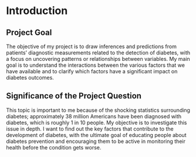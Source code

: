 # Introduction

## Project Goal

The objective of my project is to draw inferences and predictions from patients' diagnostic measurements related to the detection of diabetes, with a focus on uncovering patterns or relationships between variables. My main goal is to understand the interactions between the various factors that we have available and to clarify which factors have a significant impact on diabetes outcomes.

## Significance of the Project Question

This topic is important to me because of the shocking statistics surrounding diabetes; approximately 38 million Americans have been diagnosed with diabetes, which is roughly 1 in 10 people. My objective is to investigate this issue in depth. I want to find out the key factors that contribute to the development of diabetes, with the ultimate goal of educating people about diabetes prevention and encouraging them to be active in monitoring their health before the condition gets worse.

